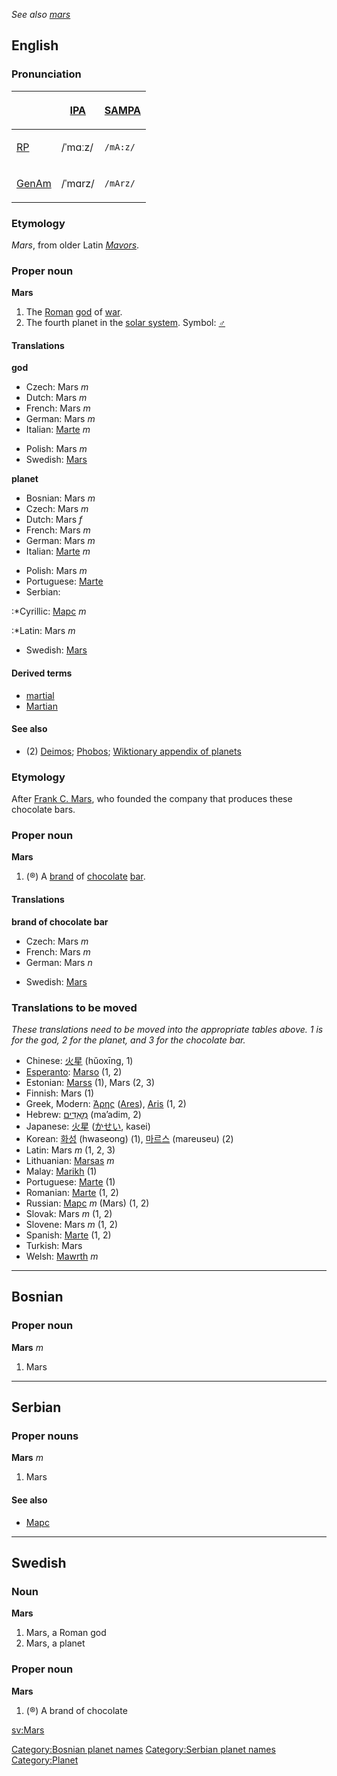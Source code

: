 ''See also [[mars]]''

==English==

===Pronunciation===
{| border=1 cellpadding=5
! !! [[w:IPA|IPA]] !! [[w:SAMPA|SAMPA]]
|-
! [[RP]]
| /ˈmɑːz/ || <tt>/mA:z/</tt>
|-
! [[GenAm]]
| /ˈmɑrz/ || <tt>/mArz/</tt>
|}

===Etymology===
{{L.}} ''Mars'', from older Latin ''[[Mavors]]''.

===Proper noun===
'''Mars'''
{{wikipedia}}
# The [[Roman]] [[god]] of [[war]].
# The fourth planet in the [[solar system]].  Symbol: '''[[♂]]'''

====Translations====
'''god'''
{{top}}
<!--Put translations for languages from A to I here-->
*Czech: Mars ''m''
*Dutch: Mars ''m''
*French: Mars ''m''
*German: Mars ''m''
*Italian: [[Marte]] ''m''
{{mid}}
<!--Put translations for languages from J to Z here-->
*Polish: Mars ''m''
*Swedish: [[Mars#Swedish|Mars]]
{{bottom}}

'''planet'''
{{top}}
<!--Put translations for languages from A to I here-->
*Bosnian: Mars ''m''
*Czech: Mars ''m''
*Dutch: Mars ''f''
*French: Mars ''m''
*German: Mars ''m''
*Italian: [[Marte]] ''m''
{{mid}}
<!--Put translations for languages from J to Z here-->
*Polish: Mars ''m''
*Portuguese: [[Marte]]
*Serbian:
:*Cyrillic: [[Марс]] ''m''
:*Latin: Mars ''m''
*Swedish: [[Mars#Swedish|Mars]]
{{bottom}}

====Derived terms====
*[[martial]]
*[[Martian]]

====See also====
*(2) [[Deimos]]; [[Phobos]]; [[Wiktionary_Appendix:Planets|Wiktionary appendix of planets]]

===Etymology===
After [[w:Frank C. Mars|Frank C. Mars]], who founded the company that produces these chocolate bars.

===Proper noun===
'''Mars'''

#(&reg;) A [[brand]] of [[chocolate]] [[bar]].

====Translations====
'''brand of chocolate bar'''
{{top}}
<!--Put translations for languages from A to I here-->
*Czech: Mars ''m''
*French: Mars ''m''
*German: Mars ''n''
{{mid}}
<!--Put translations for languages from J to Z here-->
*Swedish: [[Mars#Swedish|Mars]]
{{bottom}}

===Translations to be moved===
''These translations need to be moved into the appropriate tables above. 1 is for the god, 2 for the planet, and 3 for the chocolate bar.''
*Chinese: [[火星]] (hǔoxīng, 1)
*[[Esperanto]]: [[Marso]] (1, 2)
*Estonian: [[Marss]] (1), Mars (2, 3)
*Finnish: Mars (1)
*Greek, Modern: [[Άρης]] ([[Ares]]), [[Aris]] (1, 2)
*Hebrew: [[מאדים|מַאַדִים]] (ma’adim, 2)
*Japanese: [[火星]] ([[かせい]], kasei)
*Korean: [[화성]] (hwaseong) (1), [[마르스]] (mareuseu) (2)
*Latin: Mars ''m'' (1, 2, 3)
*Lithuanian: [[Marsas]] ''m''
*Malay: [[Marikh]] (1)
*Portuguese: [[Marte]] (1)
*Romanian: [[Marte]] (1, 2)
*Russian: [[Марс]] ''m'' (Mars) (1, 2)
*Slovak: Mars ''m'' (1, 2)
*Slovene: Mars ''m'' (1, 2)
*Spanish: [[Marte]] (1, 2)
*Turkish: Mars
*Welsh: [[Mawrth]] ''m''

----

==Bosnian==
===Proper noun===
'''Mars''' ''m''
#Mars
[[Category:Bosnian planet names]]
----
==Serbian==
===Proper nouns===
'''Mars''' ''m''
#Mars
====See also====
*[[Марс]]
[[Category:Serbian planet names]]
----
==Swedish==
===Noun===
'''Mars'''
#Mars, a Roman god
#Mars, a planet

===Proper noun===
'''Mars'''
#(&reg;) A brand of chocolate

[[Category:Planet]]
[[sv:Mars]]